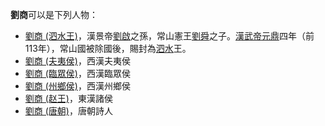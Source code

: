 '''劉商'''可以是下列人物：
* [[劉商_(泗水王)|劉商 (泗水王)]]，漢景帝[[劉啟|劉啟]]之孫，常山憲王[[劉舜|劉舜]]之子。[[漢武帝|漢武帝]][[元鼎|元鼎]]四年（前113年），常山國被除國後，賜封為[[泗水國|泗水]]王。
* [[劉商_(夫夷侯)|劉商 (夫夷侯)]]，西漢夫夷侯
* [[劉商_(臨眾侯)|劉商 (臨眾侯)]]，西漢臨眾侯
* [[劉商_(州鄉侯)|劉商 (州鄉侯)]]，西漢州鄉侯
* [[劉商_(赵王)|劉商 (赵王)]]，東漢諸侯
* [[劉商_(唐朝)|劉商 (唐朝)]]，唐朝詩人

{{消歧义|S商|Cat=二字刘姓人名消歧义}}